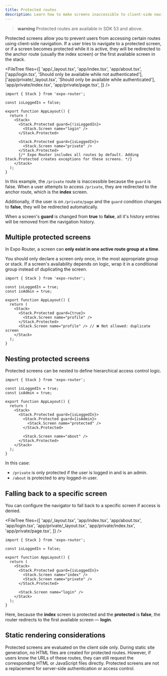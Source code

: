 ```yaml
---
title: Protected routes
description: Learn how to make screens inaccessible to client-side navigation.
---
```



> **warning** Protected routes are available in SDK 53 and above.

Protected screens allow you to prevent users from accessing certain routes using client-side navigation. If a user tries to navigate to a protected screen, or if a screen becomes protected while it is active, they will be redirected to the anchor route (usually the index screen) or the first available screen in the stack.

<FileTree
  files={[
    'app/_layout.tsx',
    'app/index.tsx',
    'app/about.tsx',
    ['app/login.tsx', 'Should only be available while not authenticated'],
    ['app/private/_layout.tsx', 'Should only be available while authenticated'],
    'app/private/index.tsx',
    'app/private/page.tsx',
  ]}
/>

```tsx app/_layout.tsx
import { Stack } from 'expo-router';

const isLoggedIn = false;

export function AppLayout() {
  return (
    <Stack>
      <Stack.Protected guard={!isLoggedIn}>
        <Stack.Screen name="login" />
      </Stack.Protected>

      <Stack.Protected guard={isLoggedIn}>
        <Stack.Screen name="private" />
      </Stack.Protected>
      {/* Expo Router includes all routes by default. Adding Stack.Protected creates exceptions for these screens. */}
    </Stack>
  );
}
```

In this example, the `/private` route is inaccessible because the `guard` is false. When a user attempts to access `/private`, they are redirected to the anchor route, which is the **index** screen.

Additionally, if the user is on `/private/page` and the `guard` condition changes to **false**, they will be redirected automatically.

When a screen's **guard** is changed from **true** to **false**, all it's history entries will be removed from the navigation history.

## Multiple protected screens

In Expo Router, a screen can **only exist in one active route group at a time**.

You should only declare a screen only once, in the most appropriate group or stack. If a screen's availability depends on logic, wrap it in a conditional group instead of duplicating the screen.

```tsx app/_layout.tsx
import { Stack } from 'expo-router';

const isLoggedIn = true;
const isAdmin = true;

export function AppLayout() {
  return (
    <Stack>
      <Stack.Protected guard={true}>
        <Stack.Screen name="profile" />
      </Stack.Protected>
      <Stack.Screen name="profile" /> // ❌ Not allowed: duplicate screen
    </Stack>
  );
}
```

## Nesting protected screens

Protected screens can be nested to define hierarchical access control logic.

```tsx app/_layout.tsx
import { Stack } from 'expo-router';

const isLoggedIn = true;
const isAdmin = true;

export function AppLayout() {
  return (
    <Stack>
      <Stack.Protected guard={isLoggedIn}>
        <Stack.Protected guard={isAdmin}>
          <Stack.Screen name="protected" />
        </Stack.Protected>

        <Stack.Screen name="about" />
      </Stack.Protected>
    </Stack>
  );
}
```

In this case:

- `/private` is only protected if the user is logged in and is an admin.
- `/about` is protected to any logged-in user.

## Falling back to a specific screen

You can configure the navigator to fall back to a specific screen if access is denied.

<FileTree
  files={[
    'app/_layout.tsx',
    'app/index.tsx',
    'app/about.tsx',
    'app/login.tsx',
    'app/private/_layout.tsx',
    'app/private/index.tsx',
    'app/private/page.tsx',
  ]}
/>

```tsx app/_layout.tsx
import { Stack } from 'expo-router';

const isLoggedIn = false;

export function AppLayout() {
  return (
    <Stack>
      <Stack.Protected guard={isLoggedIn}>
        <Stack.Screen name="index" />
        <Stack.Screen name="private" />
      </Stack.Protected>

      <Stack.Screen name="login" />
    </Stack>
  );
}
```

Here, because the **index** screen is protected and the **protected** is **false**, the router redirects to the first available screen &mdash; **login**.

## Static rendering considerations

Protected screens are evaluated on the client side only. During static site generation, no HTML files are created for protected routes. However, if users know the URLs of these routes, they can still request the corresponding HTML or JavaScript files directly. Protected screens are not a replacement for server-side authentication or access control.
